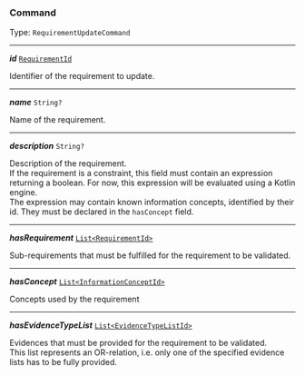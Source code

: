 


### Command

Type: `RequirementUpdateCommand`

---

***id*** [`RequirementId`](#requirementid)

Identifier of the requirement to update.



---

***name*** `String?`

Name of the requirement.



---

***description*** `String?`

Description of the requirement. <br/> If the requirement is a constraint, this field must contain an expression returning a boolean. For now, this expression will be evaluated using a Kotlin engine. <br /> The expression may contain known information concepts, identified by their id. They must be declared in the `hasConcept` field.



---

***hasRequirement*** [`List<RequirementId>`](#requirementid)

Sub-requirements that must be fulfilled for the requirement to be validated.



---

***hasConcept*** [`List<InformationConceptId>`](/docs/core-information-concept--page#informationconceptid)

Concepts used by the requirement



---

***hasEvidenceTypeList*** [`List<EvidenceTypeListId>`](/docs/evidencetypeid--page#evidencetypeid)

Evidences that must be provided for the requirement to be validated. <br/> This list represents an OR-relation, i.e. only one of the specified evidence lists has to be fully provided.


